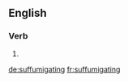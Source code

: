 ==English==

===Verb===
{{head|en|present participle}}

# {{present participle of|suffumigate|lang=en}}

[[de:suffumigating]]
[[fr:suffumigating]]